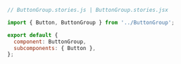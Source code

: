 ```js
// ButtonGroup.stories.js | ButtonGroup.stories.jsx

import { Button, ButtonGroup } from '../ButtonGroup';

export default {
  component: ButtonGroup,
  subcomponents: { Button },
};
```

